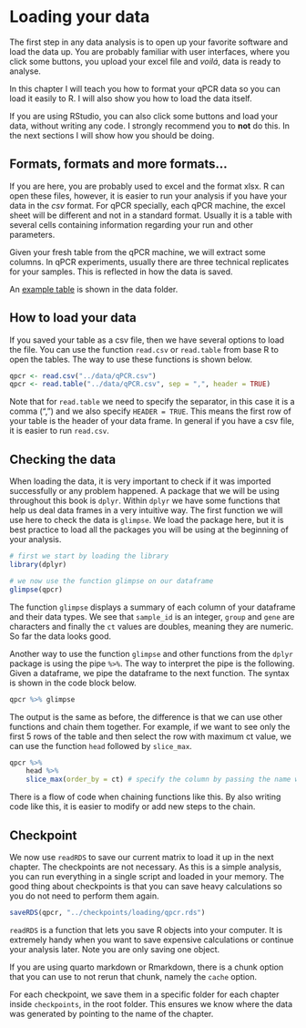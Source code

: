 # Loading your data

The first step in any data analysis is to open up your favorite 
software and load the data up. You are probably familiar with user interfaces,
where you click some buttons, you upload your excel file and *voilá*, data
is ready to analyse. 

In this chapter I will teach you how to format your qPCR data so you
can load it easily to R. I will also show you how to load the data itself.

:::{.callout-warning}
If you are using RStudio, you can also click some buttons and load your 
data, without writing any code. I strongly recommend you to **not** do 
this. In the next sections I will show how you should be doing.
:::

## Formats, formats and more formats...

If you are here, you are probably used to excel and the format xlsx. 
R can open these files, however, it is easier to run
your analysis if you have your data in the *csv* format. For qPCR 
specially, each qPCR machine, the excel sheet will be different and not 
in a standard format. Usually it is a table with several
cells containing information regarding your run and other parameters.

Given your fresh table from the qPCR machine, we will extract some columns.
In qPCR experiments, usually there are three technical replicates for 
your samples. This is reflected in how the data is saved. 

An [example table](../data/qPCR.csv) is shown in the data folder.

## How to load your data

If you saved your table as a csv file, then we have several
options to load the file. You can use the function `read.csv` or 
`read.table` from base R to open the tables. The way to use
these functions is shown below.

```r
qpcr <- read.csv("../data/qPCR.csv")
qpcr <- read.table("../data/qPCR.csv", sep = ",", header = TRUE)
```

Note that for `read.table` we need to specify the separator, in this case
it is a comma (",") and we also specify `HEADER = TRUE`. This means the 
first row of your table is the header of your data frame. In general
if you have a csv file, it is easier to run `read.csv`.

## Checking the data

When loading the data, it is very important to check if it was
imported successfully or any problem happened. A package that we will
be using throughout this book is `dplyr`. Within `dplyr` we have some
functions that help us deal data frames in a very intuitive way. 
The first function we will use here to check the data is `glimpse`. 
We load the package here, but it is best practice to load all the packages
you will be using at the beginning of your analysis.

```r
# first we start by loading the library
library(dplyr)
```

```r
# we now use the function glimpse on our dataframe
glimpse(qpcr)
```

The function `glimpse` displays a summary of each column of your dataframe 
and their data types. We see that `sample_id` is an integer, `group`
and `gene` are characters and finally the `ct` values are doubles, meaning
they are numeric. So far the data looks good. 

Another way to use the function `glimpse` and other functions
from the `dplyr` package is using the pipe `%>%`. The way to interpret
the pipe is the following. Given a dataframe, we pipe the dataframe
to the next function. The syntax is shown in the code block below.

```r
qpcr %>% glimpse
```

The output is the same as before, the difference is that we can use other
functions and chain them together. For example, if we want to see
only the first 5 rows of the table and then select the row with 
maximum ct value, we can use the function `head` followed by `slice_max`.

```r
qpcr %>% 
    head %>%
    slice_max(order_by = ct) # specify the column by passing the name without quotes
```

There is a flow of code when chaining functions like this. By also writing 
code like this, it is easier to modify or add new steps to the chain.

## Checkpoint

We now use `readRDS` to save our current matrix to load it up in the 
next chapter. The checkpoints are not necessary. As this is a simple analysis,
you can run everything in a single script and loaded in your memory.
The good thing about checkpoints is that you can save heavy calculations so
you do not need to perform them again. 

```r
saveRDS(qpcr, "../checkpoints/loading/qpcr.rds")
```

:::{.callout-tip}
`readRDS` is a function that lets you save R objects into your computer.
It is extremely handy when you want to save expensive calculations or 
continue your analysis later. Note you are only saving one object. 
:::

:::{.callout-tip}
If you are using quarto markdown or Rmarkdown, there is a chunk option
that you can use to not rerun that chunk, namely the `cache` option.
:::

For each checkpoint, we save them in a specific folder for each
chapter inside `checkpoints`, in the root folder. This ensures we know
where the data was generated by pointing to the name of the chapter. 